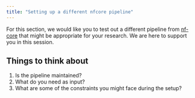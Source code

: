 ```yaml
---
title: "Setting up a different nfcore pipeline"
---
```


For this section, we would like you to test out a different pipeline from [nf-core](https://nf-co.re) that might be appropriate for your research. We are here to support you in this session.

## Things to think about

1. Is the pipeline maintained?
2. What do you need as input?
3. What are some of the constraints you might face during the setup?